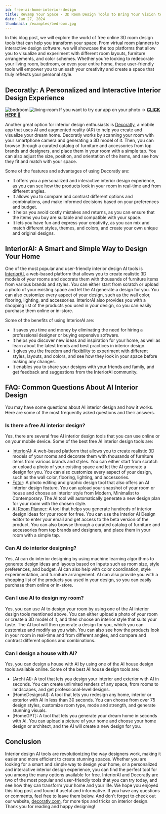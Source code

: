 ```yaml
---
id: free-ai-home-interior-design
title: Revamp Your Space - 3D Room Design Tools to Bring Your Vision to Life
date: Jan 27, 2024
thumbnail: /examples/bedroom.jpg
---
```


In this blog post, we will explore the world of free online 3D room design tools that can help you transform your space. From virtual room planners to interactive design software, we will showcase the top platforms that allow you to visualize and experiment with different room layouts, furniture arrangements, and color schemes. Whether you're looking to redecorate your living room, bedroom, or even your entire home, these user-friendly tools will empower you to unleash your creativity and create a space that truly reflects your personal style.

## Decoratly: A Personalized and Interactive Interior Design Experience

![bedroom](/examples/living-room.jpg)
![living-room](/examples/kitchen.jpg)
If you want to try our app on your photo → [**CLICK HERE** 🏡](https://www.decoratly.com)

Another great option for interior design enthusiasts is [Decoratly](https://decoratly.com/), a mobile app that uses AI and augmented reality (AR) to help you create and visualize your dream home. Decoratly works by scanning your room with your smartphone camera and generating a 3D model of it. Then, you can browse through a curated catalog of furniture and accessories from top brands and designers, and place them in your room with a simple tap. You can also adjust the size, position, and orientation of the items, and see how they fit and match with your space.

Some of the features and advantages of using Decoratly are:

- It offers you a personalized and interactive interior design experience, as you can see how the products look in your room in real-time and from different angles.
- It allows you to compare and contrast different options and combinations, and make informed decisions based on your preferences and budget.
- It helps you avoid costly mistakes and returns, as you can ensure that the items you buy are suitable and compatible with your space.
- It lets you have fun and express your creativity, as you can mix and match different styles, themes, and colors, and create your own unique and original designs.

## InteriorAI: A Smart and Simple Way to Design Your Home

One of the most popular and user-friendly interior design AI tools is [InteriorAI](https://interiorai.com/), a web-based platform that allows you to create realistic 3D models of your rooms and decorate them with thousands of furniture items from various brands and styles. You can either start from scratch or upload a photo of your existing space and let the AI generate a design for you. You can also customize every aspect of your design, such as the wall color, flooring, lighting, and accessories. InteriorAI also provides you with a shopping list of the products you used in your design, so you can easily purchase them online or in-store.

Some of the benefits of using InteriorAI are:

- It saves you time and money by eliminating the need for hiring a professional designer or buying expensive software.
- It helps you discover new ideas and inspiration for your home, as well as learn about the latest trends and best practices in interior design.
- It gives you the freedom and flexibility to experiment with different styles, layouts, and colors, and see how they look in your space before making any changes.
- It enables you to share your designs with your friends and family, and get feedback and suggestions from the InteriorAI community.

## FAQ: Common Questions About AI Interior Design

You may have some questions about AI interior design and how it works. Here are some of the most frequently asked questions and their answers.

### Is there a free AI interior design?

Yes, there are several free AI interior design tools that you can use online or on your mobile device. Some of the best free AI interior design tools are:

- [InteriorAI](https://interiorai.com): A web-based platform that allows you to create realistic 3D models of your rooms and decorate them with thousands of furniture items from various brands and styles. You can either start from scratch or upload a photo of your existing space and let the AI generate a design for you. You can also customize every aspect of your design, such as the wall color, flooring, lighting, and accessories.
- [Fotor](https://www.fotor.com/features/ai-interior-design/): A photo editing and graphic design tool that also offers an AI interior design feature. You can upload your snapshot of your room or house and choose an interior style from Modern, Minimalist to Contemporary. The AI tool will automatically generate a new design plan for your room with the chosen style.
- [AI Room Planner](https://airoomplanner.com): A tool that helps you generate hundreds of interior design ideas for your room for free. You can use the Interior AI Design editor to enter your email and get access to the beta version of the product. You can also browse through a curated catalog of furniture and accessories from top brands and designers, and place them in your room with a simple tap.

### Can AI do interior designing?

Yes, AI can do interior designing by using machine learning algorithms to generate design ideas and layouts based on inputs such as room size, style preferences, and budget. AI can also help with color coordination, style experimentation, and furniture arrangement. AI can also provide you with a shopping list of the products you used in your design, so you can easily purchase them online or in-store.

### Can I use AI to design my room?

Yes, you can use AI to design your room by using one of the AI interior design tools mentioned above. You can either upload a photo of your room or create a 3D model of it, and then choose an interior style that suits your taste. The AI tool will then generate a design for you, which you can customize and modify as you wish. You can also see how the products look in your room in real-time and from different angles, and compare and contrast different options and combinations.

### Can I design a house with AI?

Yes, you can design a house with AI by using one of the AI house design tools available online. Some of the best AI house design tools are:

- [Archi AI]: A tool that lets you design your interior and exterior with AI in seconds. You can create unlimited renders of any space, from rooms to landscapes, and get professional-level designs.
- [HomeDesignsAI]: A tool that lets you redesign any home, interior or exterior with AI in less than 30 seconds. You can choose from over 75 design styles, customize room type, mode and strength, and generate stunning visuals.
- [HomeGPT]: A tool that lets you generate your dream home in seconds with AI. You can upload a picture of your home and choose your home design or architect, and the AI will create a new design for you.

## Conclusion

Interior design AI tools are revolutionizing the way designers work, making it easier and more efficient to create stunning spaces. Whether you are looking for a smart and simple way to design your home, or a personalized and interactive interior design experience, you can find the perfect tool for you among the many options available for free. InteriorAI and Decoratly are two of the most popular and user-friendly tools that you can try today, and see how they can transform your home and your life. We hope you enjoyed this blog post and found it useful and informative. If you have any questions or comments, feel free to leave them below. And don't forget to check out our website, [decoratly.com](https://decoratly.com/), for more tips and tricks on interior design. Thank you for reading and happy designing!
